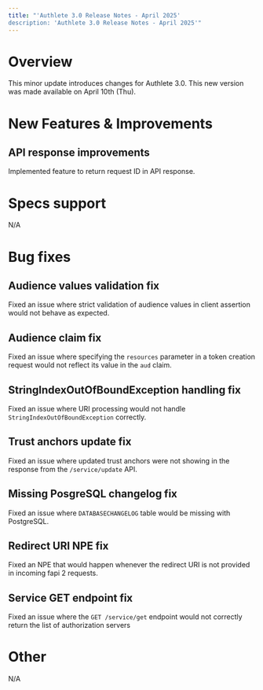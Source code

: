 ```yaml
---
title: "'Authlete 3.0 Release Notes - April 2025'
description: 'Authlete 3.0 Release Notes - April 2025'"
---
```


# Overview

This minor update introduces changes for Authlete 3.0.
This new version was made available on April 10th (Thu).

# New Features & Improvements

## API response improvements

Implemented feature to return request ID in API response.

# Specs support

N/A

# Bug fixes

## Audience values validation fix

Fixed an issue where strict validation of audience values in client assertion would not behave as expected.

## Audience claim fix

Fixed an issue where specifying the `resources` parameter in a token creation request would not reflect its value in the `aud` claim.

## StringIndexOutOfBoundException handling fix

Fixed an issue where URI processing would not handle `StringIndexOutOfBoundException` correctly.

## Trust anchors update fix

Fixed an issue where updated trust anchors were not showing in the response from the `/service/update` API.

## Missing PosgreSQL changelog fix

Fixed an issue where `DATABASECHANGELOG` table would be missing with PostgreSQL.

## Redirect URI NPE fix

Fixed an NPE that would happen whenever the redirect URI is not provided in incoming fapi 2 requests.

## Service GET endpoint fix

Fixed an issue where the `GET /service/get` endpoint would not correctly return the list of authorization servers

# Other

N/A
